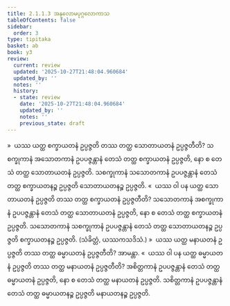 ```yaml
---
title: 2.1.1.3 အနုလောမပုဂ္ဂလောကာသ
tableOfContents: false
sidebar:
  order: 3
type: tipitaka
basket: ab
book: y3
review:
  current: review
  updated: '2025-10-27T21:48:04.960684'
  updated_by: ''
  notes: ''
  history:
  - state: review
    date: '2025-10-27T21:48:04.960684'
    updated_by: ''
    notes: ''
    previous_state: draft
---
```



<ReviewStatus review={frontmatter.review} showDetails={true} />

<HypothesisAnnotation frontmatter={frontmatter} />

<DynamicBreadcrumb />

<Division number="26" book="y3" e="ch" v="33" p="85">

<Paragraph number="403" book="y3">
»  ယဿ ယတ္ထ စက္ခာယတနံ ဥပ္ပဇ္ဇတိ တဿ တတ္ထ သောတာယတနံ ဥပ္ပဇ္ဇတီတိ?
</Paragraph>

<Paragraph number="404" book="y3">
သစက္ခုကာနံ အသောတကာနံ ဥပပဇ္ဇန္တာနံ တေသံ တတ္ထ စက္ခာယတနံ ဥပ္ပဇ္ဇတိ, နော စ တေသံ တတ္ထ သောတာယတနံ ဥပ္ပဇ္ဇတိ. သစက္ခုကာနံ သသောတကာနံ ဥပပဇ္ဇန္တာနံ တေသံ တတ္ထ စက္ခာယတနဉ္စ ဥပ္ပဇ္ဇတိ သောတာယတနဉ္စ ဥပ္ပဇ္ဇတိ.
</Paragraph>

<Paragraph number="405" book="y3">
«  ယဿ ဝါ ပန ယတ္ထ သောတာယတနံ ဥပ္ပဇ္ဇတိ တဿ တတ္ထ စက္ခာယတနံ ဥပ္ပဇ္ဇတီတိ?
</Paragraph>

<Paragraph number="406" book="y3">
သသောတကာနံ အစက္ခုကာနံ ဥပပဇ္ဇန္တာနံ တေသံ တတ္ထ သောတာယတနံ ဥပ္ပဇ္ဇတိ, နော စ တေသံ တတ္ထ စက္ခာယတနံ ဥပ္ပဇ္ဇတိ. သသောတကာနံ သစက္ခုကာနံ ဥပပဇ္ဇန္တာနံ တေသံ တတ္ထ သောတာယတနဉ္စ ဥပ္ပဇ္ဇတိ စက္ခာယတနဉ္စ ဥပ္ပဇ္ဇတိ. (သံခိတ္တံ, ယဿကသဒိသံ.)
</Paragraph>

</Division>
<Division number="27" book="y3" e="ch" v="33" p="86">

<Paragraph number="407" book="y3">
»  ယဿ ယတ္ထ မနာယတနံ ဥပ္ပဇ္ဇတိ တဿ တတ္ထ ဓမ္မာယတနံ ဥပ္ပဇ္ဇတီတိ? အာမန္တာ.
</Paragraph>

<Paragraph number="408" book="y3">
«  ယဿ ဝါ ပန ယတ္ထ ဓမ္မာယတနံ ဥပ္ပဇ္ဇတိ တဿ တတ္ထ မနာယတနံ ဥပ္ပဇ္ဇတီတိ?
</Paragraph>

<Paragraph number="409" book="y3">
အစိတ္တကာနံ ဥပပဇ္ဇန္တာနံ တေသံ တတ္ထ ဓမ္မာယတနံ ဥပ္ပဇ္ဇတိ, နော စ တေသံ တတ္ထ မနာယတနံ ဥပ္ပဇ္ဇတိ. သစိတ္တကာနံ ဥပပဇ္ဇန္တာနံ တေသံ တတ္ထ ဓမ္မာယတနဉ္စ ဥပ္ပဇ္ဇတိ မနာယတနဉ္စ ဥပ္ပဇ္ဇတိ.
</Paragraph>
</Division>